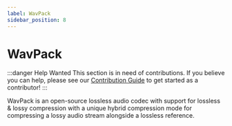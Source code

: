 ```yaml
---
label: WavPack
sidebar_position: 8
---
```


# WavPack

:::danger Help Wanted
This section is in need of contributions. If you believe you can help, please see our [Contribution Guide](../contribution-guide.mdx) to get started as a contributor!
:::

WavPack is an open-source lossless audio codec with support for lossless & lossy compression with a unique hybrid compression mode for compressing a lossy audio stream alongside a lossless reference.
